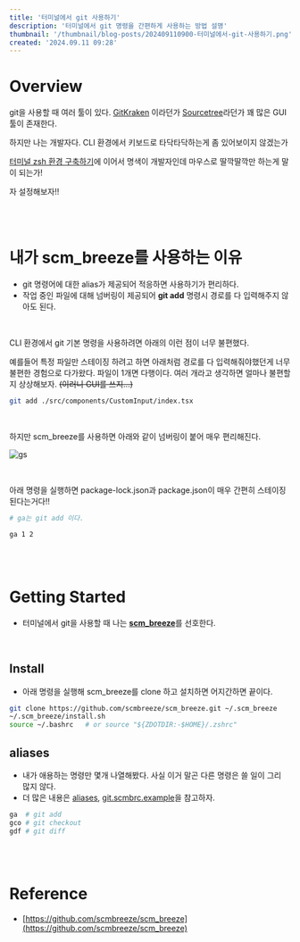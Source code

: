 ```yaml
---
title: '터미널에서 git 사용하기'
description: '터미널에서 git 명령을 간편하게 사용하는 방법 설명'
thumbnail: '/thumbnail/blog-posts/202409110900-터미널에서-git-사용하기.png'
created: '2024.09.11 09:28'
---
```


# Overview

git을 사용할 때 여러 툴이 있다. [GitKraken](https://www.gitkraken.com/lp/e3?utm_feeditemid=&utm_device=c&utm_term=git%20tools&utm_campaign=GK+Git+GUI+-+Search+(EN)&utm_source=google&utm_medium=ppc&hsa_acc=1130375851&hsa_cam=21413139489&hsa_grp=169682404451&hsa_ad=704065275057&hsa_src=g&hsa_tgt=kwd-13217984237&hsa_kw=git%20tools&hsa_mt=b&hsa_net=adwords&hsa_ver=3&gad_source=1&gclid=CjwKCAjw3P-2BhAEEiwA3yPhwGDc_cChqrED9wkNxY3cd_kvTOv5QHDs2REcZj9JH6qza4NC6PSxnRoC4M8QAvD_BwE)
이라던가 [Sourcetree](https://www.sourcetreeapp.com/)라던가 꽤 많은 GUI 툴이 존재한다.

하지만 나는 개발자다. CLI 환경에서 키보드로 타닥타닥하는게 좀 있어보이지 않겠는가

[터미널 zsh 환경 구축하기](./202409101600-터미널-zsh-환경-구축하기)에 이어서 명색이 개발자인데 마우스로 딸깍딸깍만 하는게 말이 되는가!

자 설정해보자!!

<br />
<br />

# 내가 scm_breeze를 사용하는 이유

* git 명령어에 대한 alias가 제공되어 적응하면 사용하기가 편리하다.
* 작업 중인 파일에 대해 넘버링이 제공되어 **git add** 명령시 경로를 다 입력해주지 않아도 된다.

<br />

CLI 환경에서 git 기본 명령을 사용하려면 아래의 이런 점이 너무 불편했다.

예를들어 특정 파일만 스테이징 하려고 하면 아래처럼 경로를 다 입력해줘야했던게 너무 불편한 경험으로 다가왔다. 파일이 1개면 다행이다. 여러 개라고 생각하면 얼마나 불편할지 상상해보자. <del>(이러니 GUI를 쓰지...)</del>

```bash
git add ./src/components/CustomInput/index.tsx
```

<br />

하지만 scm_breeze를 사용하면 아래와 같이 넘버링이 붙어 매우 편리해진다.

![gs](/images/blog-posts/202409110900-터미널에서-git-사용하기/gs.png)

<br />

아래 명령을 실행하면 package-lock.json과 package.json이 매우 간편히 스테이징된다는거다!!

```bash
# ga는 git add 이다.

ga 1 2
```

<br />
<br />

# Getting Started

* 터미널에서 git을 사용할 때 나는 [**scm_breeze**](https://github.com/scmbreeze/scm_breeze)를 선호한다.

<br />

## Install

* 아래 명령을 실행해 scm_breeze를 clone 하고 설치하면 어지간하면 끝이다.

```bash
git clone https://github.com/scmbreeze/scm_breeze.git ~/.scm_breeze
~/.scm_breeze/install.sh
source ~/.bashrc   # or source "${ZDOTDIR:-$HOME}/.zshrc"
```

## aliases

* 내가 애용하는 명령만 몇개 나열해봤다. 사실 이거 말곤 다른 명령은 쓸 일이 그리 많지 않다.
* 더 많은 내용은 [aliases](https://github.com/scmbreeze/scm_breeze/blob/master/lib/git/aliases.sh), [git.scmbrc.example](https://github.com/scmbreeze/scm_breeze/blob/master/git.scmbrc.example)을 참고하자.

```bash
ga  # git add
gco # git checkout
gdf # git diff
```

<br />
<br />

# Reference

* [https://github.com/scmbreeze/scm_breeze](https://github.com/scmbreeze/scm_breeze)
